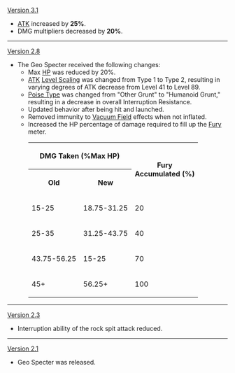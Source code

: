 {{Change History/Header}}
[[Version 3.1]]
* [[ATK]] increased by '''25%'''.
* DMG multipliers decreased by '''20%'''.
----
[[Version 2.8]]
* The Geo Specter received the following changes:
** Max [[HP]] was reduced by 20%.
** [[ATK]] [[Enemy/Level Scaling|Level Scaling]] was changed from Type 1 to Type 2, resulting in varying degrees of ATK decrease from Level 41 to Level 89.
** [[Interruption Resistance/Poise#Poise Type|Poise Type]] was changed from "Other Grunt" to "Humanoid Grunt," resulting in a decrease in overall Interruption Resistance.
** Updated behavior after being hit and launched.
** Removed immunity to [[Vacuum Field]] effects when not inflated.
** Increased the HP percentage of damage required to fill up the [[Fury]] meter.<table class="fandom-table"><tr><th colspan="2">DMG Taken (%Max HP)</th><th rowspan="2">Fury<br>Accumulated (%)</th><tr><th>Old</th><th>New</th></tr><tr><td>15-25</td><td>18.75-31.25</td><td>20</td></tr><tr><td>25-35</td><td>31.25-43.75</td><td>40</td></tr><tr><td>43.75-56.25</td><td>15-25</td><td>70</td></tr><tr><td>45+</td><td>56.25+</td><td>100</td></tr></table>
----
[[Version 2.3]]
* Interruption ability of the rock spit attack reduced.
----
[[Version 2.1]]
* Geo Specter was released.